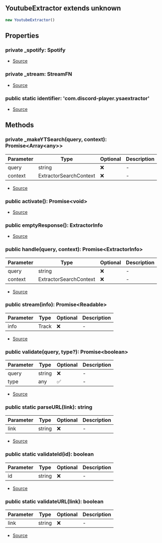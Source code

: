 ## YoutubeExtractor extends unknown

```typescript
new YoutubeExtractor()
```

## Properties
### private  _spotify: Spotify
- [Source](https://github.com/Androz2091/discord-player/blob/0ea7a3e/packages/extractor/src/extractors/YoutubeExtractor.ts#L32)
### private  _stream: StreamFN
- [Source](https://github.com/Androz2091/discord-player/blob/0ea7a3e/packages/extractor/src/extractors/YoutubeExtractor.ts#L31)
### public static identifier: 'com.discord\-player.ysaextractor'
- [Source](https://github.com/Androz2091/discord-player/blob/0ea7a3e/packages/extractor/src/extractors/YoutubeExtractor.ts#L30)
## Methods
### private  _makeYTSearch(query, context): Promise\<Array\<any>>
| Parameter | Type | Optional | Description |
| ----------- | ----------- | ----------- | ----------- |
| query | string | ❌ | - |
| context | ExtractorSearchContext | ❌ | - |


- [Source](https://github.com/Androz2091/discord-player/blob/0ea7a3e/packages/extractor/src/extractors/YoutubeExtractor.ts#L357)
### public  activate(): Promise\<void>
- [Source](https://github.com/Androz2091/discord-player/blob/0ea7a3e/packages/extractor/src/extractors/YoutubeExtractor.ts#L34)
### public  emptyResponse(): ExtractorInfo
- [Source](https://github.com/Androz2091/discord-player/blob/0ea7a3e/packages/extractor/src/extractors/YoutubeExtractor.ts#L384)
### public  handle(query, context): Promise\<ExtractorInfo>
| Parameter | Type | Optional | Description |
| ----------- | ----------- | ----------- | ----------- |
| query | string | ❌ | - |
| context | ExtractorSearchContext | ❌ | - |


- [Source](https://github.com/Androz2091/discord-player/blob/0ea7a3e/packages/extractor/src/extractors/YoutubeExtractor.ts#L81)
### public  stream(info): Promise\<Readable>
| Parameter | Type | Optional | Description |
| ----------- | ----------- | ----------- | ----------- |
| info | Track | ❌ | - |


- [Source](https://github.com/Androz2091/discord-player/blob/0ea7a3e/packages/extractor/src/extractors/YoutubeExtractor.ts#L388)
### public  validate(query, type?): Promise\<boolean>
| Parameter | Type | Optional | Description |
| ----------- | ----------- | ----------- | ----------- |
| query | string | ❌ | - |
| type | any | ✅ | - |


- [Source](https://github.com/Androz2091/discord-player/blob/0ea7a3e/packages/extractor/src/extractors/YoutubeExtractor.ts#L62)
### public static parseURL(link): string
| Parameter | Type | Optional | Description |
| ----------- | ----------- | ----------- | ----------- |
| link | string | ❌ | - |


- [Source](https://github.com/Androz2091/discord-player/blob/0ea7a3e/packages/extractor/src/extractors/YoutubeExtractor.ts#L422)
### public static validateId(id): boolean
| Parameter | Type | Optional | Description |
| ----------- | ----------- | ----------- | ----------- |
| id | string | ❌ | - |


- [Source](https://github.com/Androz2091/discord-player/blob/0ea7a3e/packages/extractor/src/extractors/YoutubeExtractor.ts#L418)
### public static validateURL(link): boolean
| Parameter | Type | Optional | Description |
| ----------- | ----------- | ----------- | ----------- |
| link | string | ❌ | - |


- [Source](https://github.com/Androz2091/discord-player/blob/0ea7a3e/packages/extractor/src/extractors/YoutubeExtractor.ts#L409)